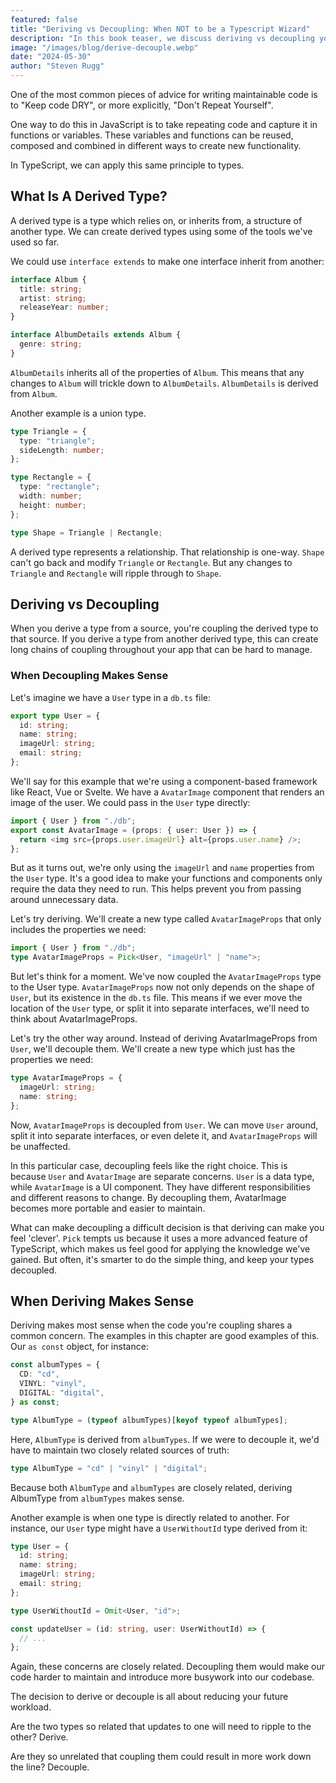 ```yaml
---
featured: false
title: "Deriving vs Decoupling: When NOT to be a Typescript Wizard"
description: "In this book teaser, we discuss deriving vs decoupling your types: when building relationships between your types or segregating them makes sense"
image: "/images/blog/derive-decouple.webp"
date: "2024-05-30"
author: "Steven Rugg"
---
```


One of the most common pieces of advice for writing maintainable code is to "Keep code DRY", or more explicitly, "Don't Repeat Yourself".

One way to do this in JavaScript is to take repeating code and capture it in functions or variables. These variables and functions can be reused, composed and combined in different ways to create new functionality.

In TypeScript, we can apply this same principle to types.

## What Is A Derived Type?

A derived type is a type which relies on, or inherits from, a structure of another type. We can create derived types using some of the tools we've used so far.

We could use `interface extends` to make one interface inherit from another:

```ts
interface Album {
  title: string;
  artist: string;
  releaseYear: number;
}

interface AlbumDetails extends Album {
  genre: string;
}
```

`AlbumDetails` inherits all of the properties of `Album`. This means that any changes to `Album` will trickle down to `AlbumDetails`. `AlbumDetails` is derived from `Album`.

Another example is a union type.

```ts
type Triangle = {
  type: "triangle";
  sideLength: number;
};

type Rectangle = {
  type: "rectangle";
  width: number;
  height: number;
};

type Shape = Triangle | Rectangle;
```

A derived type represents a relationship. That relationship is one-way. `Shape` can't go back and modify `Triangle` or `Rectangle`. But any changes to `Triangle` and `Rectangle` will ripple through to `Shape`.

## Deriving vs Decoupling

When you derive a type from a source, you're coupling the derived type to that source. If you derive a type from another derived type, this can create long chains of coupling throughout your app that can be hard to manage.

### When Decoupling Makes Sense

Let's imagine we have a `User` type in a `db.ts` file:

```ts
export type User = {
  id: string;
  name: string;
  imageUrl: string;
  email: string;
};
```

We'll say for this example that we're using a component-based framework like React, Vue or Svelte. We have a `AvatarImage` component that renders an image of the user. We could pass in the `User` type directly:

```ts
import { User } from "./db";
export const AvatarImage = (props: { user: User }) => {
  return <img src={props.user.imageUrl} alt={props.user.name} />;
};
```

But as it turns out, we're only using the `imageUrl` and `name` properties from the `User` type. It's a good idea to make your functions and components only require the data they need to run. This helps prevent you from passing around unnecessary data.

Let's try deriving. We'll create a new type called `AvatarImageProps` that only includes the properties we need:

```ts
import { User } from "./db";
type AvatarImageProps = Pick<User, "imageUrl" | "name">;
```

But let's think for a moment. We've now coupled the `AvatarImageProps` type to the User type. `AvatarImageProps` now not only depends on the shape of `User`, but its existence in the `db.ts` file. This means if we ever move the location of the `User` type, or split it into separate interfaces, we'll need to think about AvatarImageProps.

Let's try the other way around. Instead of deriving AvatarImageProps from `User`, we'll decouple them. We'll create a new type which just has the properties we need:

```ts
type AvatarImageProps = {
  imageUrl: string;
  name: string;
};
```

Now, `AvatarImageProps` is decoupled from `User`. We can move `User` around, split it into separate interfaces, or even delete it, and `AvatarImageProps` will be unaffected.

In this particular case, decoupling feels like the right choice. This is because `User` and `AvatarImage` are separate concerns. `User` is a data type, while `AvatarImage` is a UI component. They have different responsibilities and different reasons to change. By decoupling them, AvatarImage becomes more portable and easier to maintain.

What can make decoupling a difficult decision is that deriving can make you feel 'clever'. `Pick` tempts us because it uses a more advanced feature of TypeScript, which makes us feel good for applying the knowledge we've gained. But often, it's smarter to do the simple thing, and keep your types decoupled.

## When Deriving Makes Sense

Deriving makes most sense when the code you're coupling shares a common concern. The examples in this chapter are good examples of this. Our `as const` object, for instance:

```ts
const albumTypes = {
  CD: "cd",
  VINYL: "vinyl",
  DIGITAL: "digital",
} as const;

type AlbumType = (typeof albumTypes)[keyof typeof albumTypes];
```

Here, `AlbumType` is derived from `albumTypes`. If we were to decouple it, we'd have to maintain two closely related sources of truth:

```ts
type AlbumType = "cd" | "vinyl" | "digital";
```

Because both `AlbumType` and `albumTypes` are closely related, deriving AlbumType from `albumTypes` makes sense.

Another example is when one type is directly related to another. For instance, our `User` type might have a `UserWithoutId` type derived from it:

```ts
type User = {
  id: string;
  name: string;
  imageUrl: string;
  email: string;
};

type UserWithoutId = Omit<User, "id">;

const updateUser = (id: string, user: UserWithoutId) => {
  // ...
};
```

Again, these concerns are closely related. Decoupling them would make our code harder to maintain and introduce more busywork into our codebase.

The decision to derive or decouple is all about reducing your future workload.

Are the two types so related that updates to one will need to ripple to the other? Derive.

Are they so unrelated that coupling them could result in more work down the line? Decouple.
